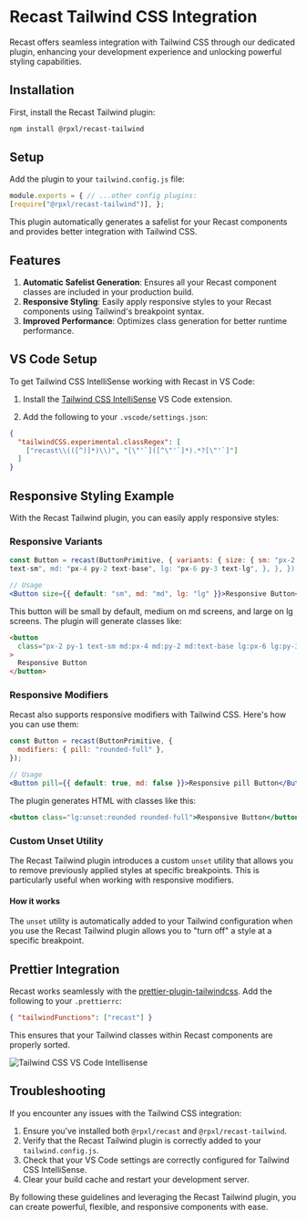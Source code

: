 
# Recast Tailwind CSS Integration

Recast offers seamless integration with Tailwind CSS through our dedicated
plugin, enhancing your development experience and unlocking powerful styling
capabilities.

## Installation

First, install the Recast Tailwind plugin:

```bash
npm install @rpxl/recast-tailwind
```

## Setup

Add the plugin to your `tailwind.config.js` file:

```js
module.exports = { // ...other config plugins:
[require("@rpxl/recast-tailwind")], };
```

This plugin automatically generates a safelist for your Recast components and
provides better integration with Tailwind CSS.

## Features

1. **Automatic Safelist Generation**: Ensures all your Recast component classes
   are included in your production build.
2. **Responsive Styling**: Easily apply responsive styles to your Recast
   components using Tailwind's breakpoint syntax.
3. **Improved Performance**: Optimizes class generation for better runtime
   performance.

## VS Code Setup

To get Tailwind CSS IntelliSense working with Recast in VS Code:

1. Install the
   [Tailwind CSS IntelliSense](https://marketplace.visualstudio.com/items?itemName=bradlc.vscode-tailwindcss)
   VS Code extension.

2. Add the following to your `.vscode/settings.json`:

```json
{
  "tailwindCSS.experimental.classRegex": [
    ["recast\\(([^)]*)\\)", "[\"'`]([^\"'`]*).*?[\"'`]"]
  ]
}
```

## Responsive Styling Example

With the Recast Tailwind plugin, you can easily apply responsive styles:

### Responsive Variants

```jsx
const Button = recast(ButtonPrimitive, { variants: { size: { sm: "px-2 py-1
text-sm", md: "px-4 py-2 text-base", lg: "px-6 py-3 text-lg", }, }, });

// Usage
<Button size={{ default: "sm", md: "md", lg: "lg" }}>Responsive Button</Button>
```

This button will be small by default, medium on md screens, and large on lg
screens. The plugin will generate classes like:

```html
<button
  class="px-2 py-1 text-sm md:px-4 md:py-2 md:text-base lg:px-6 lg:py-3 lg:text-lg"
>
  Responsive Button
</button>
```

### Responsive Modifiers

Recast also supports responsive modifiers with Tailwind CSS. Here's how you can
use them:

```jsx
const Button = recast(ButtonPrimitive, {
  modifiers: { pill: "rounded-full" },
});

// Usage
<Button pill={{ default: true, md: false }}>Responsive pill Button</Button>;
```

The plugin generates HTML with classes like this:

```jsx
<button class="lg:unset:rounded rounded-full">Responsive Button</button>
```

### Custom Unset Utility

The Recast Tailwind plugin introduces a custom `unset` utility that allows you
to remove previously applied styles at specific breakpoints. This is
particularly useful when working with responsive modifiers.

#### How it works

The `unset` utility is automatically added to your Tailwind configuration when
you use the Recast Tailwind plugin allows you to "turn off" a style at a
specific breakpoint.

## Prettier Integration

Recast works seamlessly with the
[prettier-plugin-tailwindcss](https://github.com/tailwindlabs/prettier-plugin-tailwindcss).
Add the following to your `.prettierrc`:

```json
{ "tailwindFunctions": ["recast"] }
```

This ensures that your Tailwind classes within Recast components are properly
sorted.

<div className="mt-8 overflow-hidden rounded-lg">
  <Image
    src="https://raw.githubusercontent.com/reactivepixels/recast/main/packages/docs/public/images/tailwind-css-vscode-intellisense.png"
    alt="Tailwind CSS VS Code Intellisense"
    width={891}
    height={546}
  />
</div>

## Troubleshooting

If you encounter any issues with the Tailwind CSS integration:

1. Ensure you've installed both `@rpxl/recast` and `@rpxl/recast-tailwind`.
2. Verify that the Recast Tailwind plugin is correctly added to your
   `tailwind.config.js`.
3. Check that your VS Code settings are correctly configured for Tailwind CSS
   IntelliSense.
4. Clear your build cache and restart your development server.

By following these guidelines and leveraging the Recast Tailwind plugin, you can
create powerful, flexible, and responsive components with ease.
